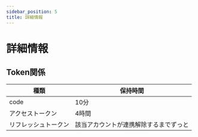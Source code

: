 ```yaml
---
sidebar_position: 5
title: 詳細情報
---
```


# 詳細情報

## Token関係

|種類|保持時間|
|----|-------|
|code|10分|
|アクセストークン|4時間|
|リフレッシュトークン|該当アカウントが連携解除するまでずっと|
